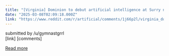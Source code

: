 ```yaml
---
title: "[Virginia] Dominion to debut artificial intelligence at Surry nuclear plant - Smithfield Times"
date: "2025-03-08T02:09:18.000Z"
link: "https://www.reddit.com/r/artificial/comments/1j66p2l/virginia_dominion_to_debut_artificial/"
---
```


submitted by    /u/gymnastgrrl  
 [link]   [comments]

[Read more](https://www.reddit.com/r/artificial/comments/1j66p2l/virginia_dominion_to_debut_artificial/)

